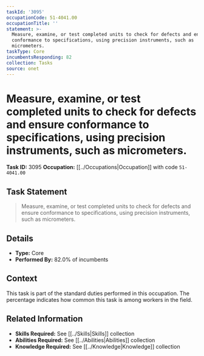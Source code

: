 ```yaml
---
taskId: '3095'
occupationCode: 51-4041.00
occupationTitle: ''
statement: >-
  Measure, examine, or test completed units to check for defects and ensure
  conformance to specifications, using precision instruments, such as
  micrometers.
taskType: Core
incumbentsResponding: 82
collection: Tasks
source: onet
---
```

# Measure, examine, or test completed units to check for defects and ensure conformance to specifications, using precision instruments, such as micrometers.

**Task ID:** 3095
**Occupation:** [[../Occupations|Occupation]] with code `51-4041.00`

## Task Statement

> Measure, examine, or test completed units to check for defects and ensure conformance to specifications, using precision instruments, such as micrometers.

## Details

- **Type:** Core
- **Performed By:** 82.0% of incumbents

## Context

This task is part of the standard duties performed in this occupation. The percentage indicates how common this task is among workers in the field.

## Related Information

- **Skills Required:** See [[../Skills|Skills]] collection
- **Abilities Required:** See [[../Abilities|Abilities]] collection
- **Knowledge Required:** See [[../Knowledge|Knowledge]] collection
